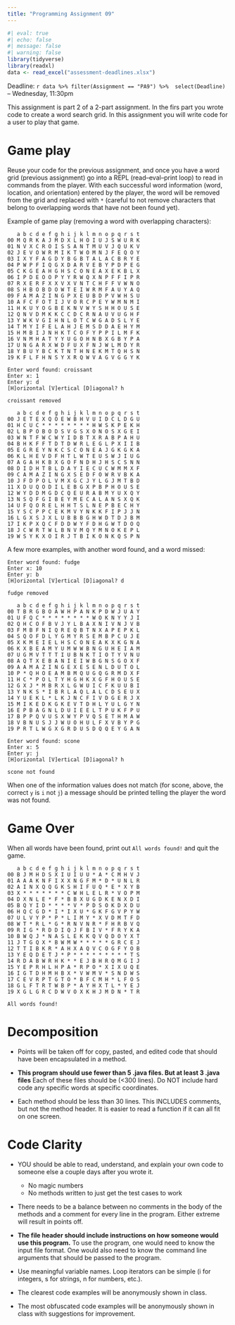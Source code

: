 ```yaml
---
title: "Programming Assignment 09"
---
```



```r
#| eval: true
#| echo: false
#| message: false
#| warning: false
library(tidyverse)
library(readxl)
data <- read_excel("assessment-deadlines.xlsx")
```


Deadline: `r data %>% filter(Assignment == "PA9") %>%  select(Deadline)` -- Wednesday, 11:30pm

This assignment is part 2 of a 2-part assignment. In the firs part
you wrote code to create a word search grid. In this assignment
you will write code for a user to play that game.

# Game play

Reuse your code for the previous assignment, and once you have a
word grid (previous assignment) go into a REPL (read–eval–print loop) to read in commands from the player. With each successful word information (word, location, and orientation)
entered by the player, the word will be removed from the grid and replaced with
`*` (careful to not remove characters that belong to overlapping words that 
have not been found yet).

Example of game play (removing a word with overlapping characters):

```
   a b c d e f g h i j k l m n o p q r s t 
00 M Q R K A J M D X L H O I U J S W U R K 
01 N V X C R O I S S A N T M U V J Q U K V 
02 J E V O W R M I K T W O M N J F E Q O Y 
03 I X Y F A G D Y B G B T A L A C B R Y E 
04 P W P F I Q G X D A R V E B Y P D P E G 
05 C K G E A H G H S C O N E A X E K B L X 
06 I P D E O O P Y Y R W Q X N P F F I P R 
07 R X E R F X X V X V N T C H F F V W N O 
08 S H B O B D O W T E I W R M F A U Y A Q 
09 F A M A Z I N G P X E U B D P V W H S U 
10 A F C F O T I J V O R C P E Y W M N M I 
11 H K U Y O G B E K N V W Y S H H O U S E 
12 Q N V D M K K C C D C R N A U V U G H F 
13 Y W K V G I H N L O T C W G A D S L Y E 
14 T M Y I F E L A H J E M S D D A E H Y M 
15 H M B I J N H K T C O F Y P P I L M F K 
16 V N M H A T Y Y U G O H N B X G B Y P A 
17 U N G A R X W D F U X F N J W L M D Y R 
18 Y B U Y B C K T N T H N E K M T Q H S N 
19 K F L F H N S Y X R Q W V A G V G G Y K 

Enter word found: croissant
Enter x: 1
Enter y: d
[H]orizontal [V]ertical [D]iagonal? h

croissant removed

   a b c d e f g h i j k l m n o p q r s t 
00 J E T E X Q O E W B H V U I D C L D G U 
01 H C U C * * * * * * * * H W S K P E K H 
02 L B P O B O D S V G S X O N O S X G E I 
03 W N T F W C W Y I D B T X R A B P A H U 
04 B H K F F T D T D W R L E G L P X I I B 
05 E G R E Y N K C S C O N E A J G K G K A 
06 K L H E V D F H T L W T E U S W J I U G 
07 A G A H K B X G O F N D H J H S C S N N 
08 D I D H T B L D A Y I E C U C W M M X F 
09 C A M A Z I N G X S E D F O W R V B K A 
10 J F D P O L V M X G C J Y L G J M T B D 
11 X D U Q O D I L E B G X P B P H O U S E 
12 W Y D D M G D C Q E U R A B M Y U X Q Y 
13 N S Q F G I B E Y M E C A L A N S X Q K 
14 U F Q O R E L H H T S L N E P B E C H Y 
15 Y S C P P C E K M V Y N K K F I P J J N 
16 L G X S J X L U B B B G H W D T D J B M 
17 I K P X Q C F D D W Y F D H G W T D O Q 
18 J C W R T W L B N V M Q Y M N O K E P L 
19 W S Y K X O I R J T B I K O N K Q S P N 
```

A few more examples, with another word found, and a word missed:

```
Enter word found: fudge
Enter x: 10
Enter y: b
[H]orizontal [V]ertical [D]iagonal? d

fudge removed

   a b c d e f g h i j k l m n o p q r s t 
00 T B R G B O A W H P A N K P D W J U A Y 
01 U F Q C * * * * * * * * W O K N Y Y J I 
02 Q H C O F B V J Y L B A X N I V N J V B 
03 F M B F N I Q R E Q B T N X A P E P K L 
04 S Q O F D L Y G M Y R S E M B P C U J E 
05 X K M E I E L H S C O N E A K X K G N A 
06 K X B E A M Y U M W W B N G U H E I A M 
07 U G M V T T T I U B N K T I O T Y V N U 
08 A Q T X E B A N I E I W B G N S G O X F 
09 A A M A Z I N G E X E S E N L D U T O L 
10 P * Q H O E A M B M Q U G Q G R M D X F 
11 H C * P O L T Y H G H K X G F H O U S E 
12 G X J * M B R X L G W U I C F K U U B I 
13 Y N K S * I B R L A Q L A L C D S E U X 
14 Y U E K L * L K J N C F I V D G E R J X 
15 M I K E D K G K E V T D H L Y U L G Y N 
16 E P B A G N L D U I E E L T P U K F P U 
17 B P P Q V U S X W Y P V Q S E T H M A W 
18 V B N U S J J W U O H U L F X V B Y P G 
19 P R T L W G X G R D U S D Q Q E Y G A N 

Enter word found: scone
Enter x: 5
Enter y: j
[H]orizontal [V]ertical [D]iagonal? h

scone not found
```

When one of the information values does not match (for scone, above,
the correct `y` is `i` not `j`) a message should be printed telling
the player the word was not found.

# Game Over

When all words have been found, print out `All words found!` and quit
the game.

```
   a b c d e f g h i j k l m n o p q r s t 
00 B J M H D S X I U I U U * A * C M H V J 
01 A A A K N F I X X N G F M * D * U N L R 
02 A I N X Q Q G K S H I F U Q * E * X Y B 
03 X * * * * * * * C W H L E L R * V O P M 
04 D X N L E * F * B B X U G D K E N X D I 
05 B Q Y I D * * * * V * P D S O K D X D U 
06 H Q C G D * I * I X U * G K F G V P Y W 
07 U L V Y P * P * L I M Y * X V D M T F D 
08 W T * R L * G * R N V N R * F H R B V Q 
09 R I G * R D D I Q J F B I V * F R Y K A 
10 B W Q J * N A S L E K K Q V Q D O Y X T 
11 J T G Q X * B W M W * * * * * G R C E J 
12 T T I B K R * A H X A Q V C O G F Y O B 
13 Y E Q D E T J * P * * * * * * * * * T S 
14 R D A B W R H K * * E J B H R Q M G I J 
15 Y E P R H L H P A * R P O * X I X U Q E 
16 I G T D H M H B X * V W M V * S N D W S 
17 C E V R P T G T O * B F C M H * L F O S 
18 G L F T R T W B P * A Y H X T L * Y E J 
19 X G L G R C D W V O X K H J M D N * T R 

All words found!
```

# Decomposition

* Points will be taken off for copy, pasted, and edited code that
  should have been encapsulated in a method.

* **This program should use fewer than 5 .java files. But at least 3 .java files**
  Each of these files should be (<300 lines).  Do NOT include
  hard code any specific words at specific coordinates.

* Each method should be less than 30 lines.  This INCLUDES
  comments, but not the method header.  It is easier to read a 
  function if it can all fit on one screen.
  
# Code Clarity

* YOU should be able to read, understand, and explain your own code
  to someone else a couple days after you wrote it.
  
  * No magic numbers
  * No methods written to just get the test cases to work

* There needs to be a balance between no comments in the body of the
  methods and a comment for every line in the program.  Either extreme
  will result in points off.

* **The file header should include instructions on how someone would
  use this program.**  To use the program, one would need to know the
  input file format.  One would also need to know the command line arguments
  that should be passed to the program.

* Use meaningful variable names.  Loop iterators can
  be simple (i for integers, s for strings, n for numbers, etc.).

* The clearest code examples will be anonymously shown in class.

* The most obfuscated code examples will be anonymously shown in class
  with suggestions for improvement.
  
